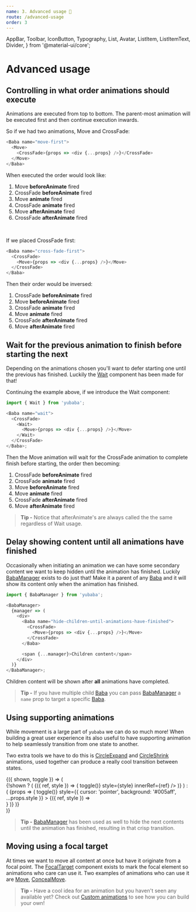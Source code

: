 ```yaml
---
name: 3. Advanced usage 🏃
route: /advanced-usage
order: 3
---
```


  AppBar,
  Toolbar,
  IconButton,
  Typography,
  List,
  Avatar,
  ListItem,
  ListItemText,
  Divider,
} from '@material-ui/core';

# Advanced usage

## Controlling in what order animations should execute

Animations are executed from top to bottom.
The parent-most animation will be executed first and then continue execution inwards.

So if we had two animations, Move and CrossFade:

```js
<Baba name="move-first">
  <Move>
    <CrossFade>{props => <div {...props} />}</CrossFade>
  </Move>
</Baba>
```

When executed the order would look like:

1. Move **beforeAnimate** fired
1. CrossFade **beforeAnimate** fired
1. Move **animate** fired
1. CrossFade **animate** fired
1. Move **afterAnimate** fired
1. CrossFade **afterAnimate** fired

<br />

If we placed CrossFade first:

```js
<Baba name="cross-fade-first">
  <CrossFade>
    <Move>{props => <div {...props} />}</Move>
  </CrossFade>
</Baba>
```

Then their order would be inversed:

1. CrossFade **beforeAnimate** fired
1. Move **beforeAnimate** fired
1. CrossFade **animate** fired
1. Move **animate** fired
1. CrossFade **afterAnimate** fired
1. Move **afterAnimate** fired

## Wait for the previous animation to finish before starting the next

Depending on the animations chosen you'll want to defer starting one until the previous has finished.
Luckily the [Wait](/wait) component has been made for that!

Continuing the example above,
if we introduce the Wait component:

```js
import { Wait } from 'yubaba';

<Baba name="wait">
  <CrossFade>
    <Wait>
      <Move>{props => <div {...props} />}</Move>
    </Wait>
  </CrossFade>
</Baba>;
```

Then the Move animation will wait for the CrossFade animation to complete finish before starting,
the order then becoming:

1. CrossFade **beforeAnimate** fired
1. CrossFade **animate** fired
1. Move **beforeAnimate** fired
1. Move **animate** fired
1. CrossFade **afterAnimate** fired
1. Move **afterAnimate** fired

> **Tip -** Notice that afterAnimate's are always called the the same regardless of Wait usage.

## Delay showing content until all animations have finished

Occasionally when initiating an animation we can have some secondary content we want to keep hidden until the animation has finished.
Luckily [BabaManager](/baba-manager) exists to do just that!
Make it a parent of any [Baba](/baba) and it will show its content only when the animation has finished.

```js
import { BabaManager } from 'yubaba';

<BabaManager>
  {manager => (
    <div>
      <Baba name="hide-children-until-animations-have-finished">
        <CrossFade>
          <Move>{props => <div {...props} />}</Move>
        </CrossFade>
      </Baba>

      <span {...manager}>Children content</span>
    </div>
  )}
</BabaManager>;
```

Children content will be shown after **all** animations have completed.

> **Tip -** If you have multiple child [Baba](/baba) you can pass [BabaManager](/baba-manager) a `name` prop to target a specific [Baba](/baba).

## Using supporting animations

While movement is a large part of `yubaba` we can do so much more!
When building a great user experience its also useful to have supporting animation to help seamlessly transition from one state to another.

Two extra tools we have to do this is [CircleExpand](/circle-expand) and [CircleShrink](/circle-shrink) animations,
used together can produce a really cool transition between states.

<Playground>
  <Styled.Center>
    <Common.SmallViewport>
      <Common.Toggler>
        {({ shown, toggle }) => (
          <div id="yo">
            {!shown ? (
              <Styled.Container>
                <Baba name="circle-expand-square" key="1">
                  <CircleExpand background="#fea3aa">
                    {({ ref, style }) => (
                      <Styled.Root onClick={() => toggle()} style={style} innerRef={ref} />
                    )}
                  </CircleExpand>
                </Baba>
              </Styled.Container>
            ) : (
              <BabaManager>
                {props => (
                  <Styled.Container
                    onClick={() => toggle()}
                    style={{ cursor: 'pointer', background: '#005aff', ...props.style }}
                  >
                    <Baba name="circle-expand-square" key="2">
                      <CircleShrink background="#005aff">
                        {({ ref, style }) => <div style={style} ref={ref} />}
                      </CircleShrink>
                    </Baba>
                  </Styled.Container>
                )}
              </BabaManager>
            )}
          </div>
        )}
      </Common.Toggler>
    </Common.SmallViewport>
  </Styled.Center>
</Playground>

> **Tip -** [BabaManager](/baba-manager) has been used as well to hide the next contents until the animation has finished,
> resulting in that crisp transition.

## Moving using a focal target

At times we want to move all content at once but have it originate from a focal point.
The [FocalTarget](/focal-target) component exists to mark the focal element so animations who care can use it.
Two examples of animations who can use it are [Move](/move), [ConcealMove](/conceal-move).

<Playground>
  <Styled.Center>
    <EmailChain />
  </Styled.Center>
</Playground>

> **Tip -** Have a cool idea for an animation but you haven't seen any available yet?
> Check out [Custom animations](/custom-animations) to see how you can build your own!
